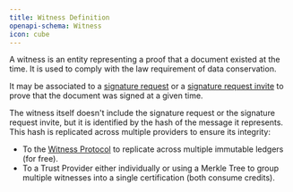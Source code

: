 ```yaml
---
title: Witness Definition
openapi-schema: Witness
icon: cube
---
```


A witness is an entity representing a proof that a document existed at the time.
It is used to comply with the law requirement of data conservation.

It may be associated to a [signature request](../signaturerequest/definition) or a [signature request invite](../signaturerequestinvite/definition) to prove that the document was signed at a given time.

The witness itself doesn't include the signature request or the signature request invite, but it is identified by the hash of the message it represents. This hash is replicated across multiple providers to ensure its integrity:

- To the [Witness Protocol](https://witness.co) to replicate across multiple immutable ledgers (for free).
- To a Trust Provider either individually or using a Merkle Tree to group multiple witnesses into a single certification (both consume credits).
